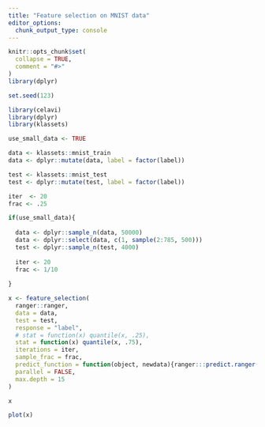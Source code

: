 ```yaml
---
title: "Feature selection on MNIST data"
editor_options: 
  chunk_output_type: console
---
```


```r
knitr::opts_chunk$set(
  collapse = TRUE,
  comment = "#>"
)
library(dplyr)
```

```r
set.seed(123)

library(celavi)
library(dplyr)
library(klassets)

use_small_data <- TRUE

data <- klassets::mnist_train
data <- dplyr::mutate(data, label = factor(label))

test <- klassets::mnist_test
test <- dplyr::mutate(test, label = factor(label))

iter  <- 20
frac <- .25

if(use_small_data){
  
  data <- dplyr::sample_n(data, 50000)
  data <- dplyr::select(data, c(1, sample(2:785, 500)))  
  test <- dplyr::sample_n(test, 4000)
  
  iter <- 20
  frac <- 1/10
  
} 
```


```r
x <- feature_selection(
  ranger::ranger,
  data = data,
  test = test,
  response = "label",
  # stat = function(x) quantile(x, .25),
  stat = function(x) quantile(x, .75),
  iterations = iter,
  sample_frac = frac,
  predict_function = function(object, newdata){ranger:::predict.ranger(object, data = newdata)$predictions},
  parallel = FALSE,
  max.depth = 15
)

x

plot(x)
```


